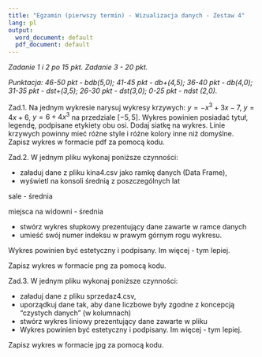 ---
title: "Egzamin (pierwszy termin) - Wizualizacja danych - Zestaw 4"
lang: pl
output:
  word_document: default
  pdf_document: default
---

*Zadanie 1 i 2 po 15 pkt. Zadanie 3 - 20 pkt. *

*Punktacja: 46-50 pkt - bdb(5,0); 41-45 pkt - db+(4,5); 36-40 pkt - db(4,0); 31-35 pkt - dst+(3,5); 26-30 pkt - dst(3,0); 0-25 pkt - ndst (2,0).*  

Zad.1. Na jednym wykresie narysuj wykresy krzywych: $y=-x^3+3x-7$, $y=4x+6$, $y=6+4x^3$ na przedziale $[-5,5]$. Wykres powinien posiadać tytuł, legendę, podpisane etykiety obu osi. Dodaj siatkę na wykres. Linie krzywych powinny mieć różne style i różne kolory inne niż domyślne. Zapisz wykres w formacie pdf za pomocą kodu. 

Zad.2. W jednym pliku wykonaj poniższe czynności:

* załaduj dane z pliku kina4.csv jako ramkę danych (Data Frame),
* wyświetl na konsoli średnią z poszczególnych lat 

sale - średnia

miejsca na widowni - średnia

* stwórz wykres słupkowy prezentujący dane zawarte w ramce danych
* umieść swój numer indeksu w prawym górnym rogu wykresu.

Wykres powinien być estetyczny i podpisany. Im więcej - tym lepiej.

Zapisz wykres w formacie png za pomocą kodu.

Zad.3. W jednym pliku wykonaj poniższe czynności:

* załaduj dane z pliku sprzedaz4.csv,
* uporządkuj dane tak, aby dane liczbowe były zgodne z koncepcją "czystych danych" (w kolumnach)
* stwórz wykres liniowy prezentujący dane zawarte w pliku 
* Wykres powinien być estetyczny i podpisany. Im więcej - tym lepiej.

Zapisz wykres w formacie jpg za pomocą kodu.

